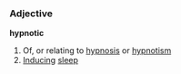 ===Adjective===
'''hypnotic'''
#Of, or relating to [[hypnosis]] or [[hypnotism]]
#[[induce|Inducing]] [[sleep]]